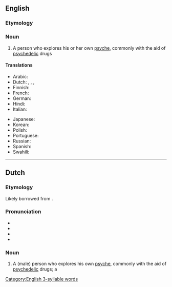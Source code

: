 ==English==

===Etymology===
{{confix|en|psycho|naut}}

===Noun===
{{wikipedia}}
{{en-noun}}

# A person who explores his or her own [[psyche]], commonly with the aid of [[psychedelic]] drugs
#: {{syn|en|neuronaut}}

====Translations====
{{trans-top}}
* Arabic: {{t-needed|ar}}
* Dutch: {{t+|nl|psychonaut|m}}, {{t|nl|psychonaute|f}}, {{t+|nl|neuronaut|m}}, {{t|nl|neuronaute|f}}
* Finnish: {{t|fi|psykonautti}}
* French: {{t+|fr|psychonaute|m|f}}
* German: {{t|de|Psychonaut|m}}
* Hindi: {{t-needed|hi}}
* Italian: {{t-needed|ii}}
{{trans-mid}}
* Japanese: {{t-needed|ja}}
* Korean: {{t-needed|ko}}
* Polish: {{t-needed|pl}}
* Portuguese: {{t-needed|pt}}
* Russian: {{t-needed|ru}}
* Spanish: {{t|es|psiconauta|m|f}}
* Swahili: {{t-needed|sw}}
{{trans-bottom}}

[[Category:English 3-syllable words]]

----

==Dutch==
{{wikipedia|lang=nl}}
===Etymology===
Likely borrowed from {{bor|nl|en|psychonaut}}.

===Pronunciation===
* {{IPA|nl|/ˌpsi.xoːˈnɑu̯t/}}
* {{audio|nl|Nl-psychonaut.ogg|Audio}}
* {{hyphenation|nl|psy|cho|naut}}
* {{rhymes|nl|ɑu̯t}}

===Noun===
{{nl-noun|m|-en|psychonautje|f=psychonaute}}

# A (male) person who explores his own [[psyche]], commonly with the aid of [[psychedelic]] drugs; a {{l|en|psychonaut}}
#: {{syn|nl|neuronaut}}